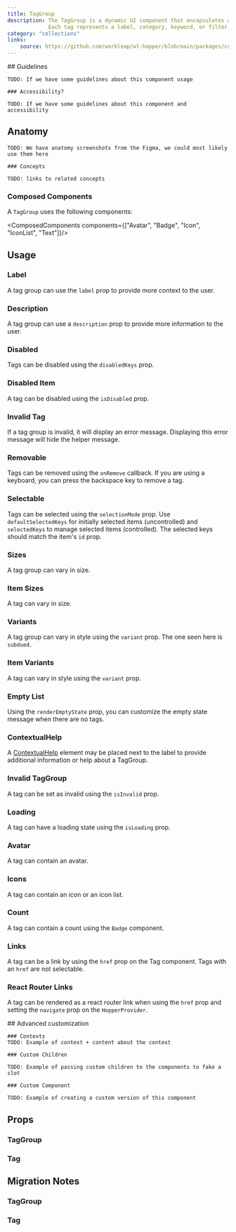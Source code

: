 ```yaml
---
title: TagGroup
description: The TagGroup is a dynamic UI component that encapsulates a collection of tags.
             Each tag represents a label, category, keyword, or filter, and can be used for various groupings
category: "collections"
links:
    source: https://github.com/workleap/wl-hopper/blob/main/packages/components/src/tag/src/TagGroup.tsx
---
```


<Example src="tag/docs/tag-group/preview" />

<FeatureFlag flag="next">
    ## Guidelines

    TODO: If we have some guidelines about this component usage

    ### Accessibility?

    TODO: If we have some guidelines about this component and accessibility
</FeatureFlag>

## Anatomy

<FeatureFlag flag="rc">

    TODO: We have anatomy screenshots from the Figma, we could most likely use them here

    ### Concepts

    TODO: links to related concepts
</FeatureFlag>

### Composed Components

A `TagGroup` uses the following components:

<ComposedComponents components={["Avatar", "Badge", "Icon", "IconList", "Text"]}/>

## Usage

### Label

A tag group can use the `label` prop to provide more context to the user.

<Example src="tag/docs/tag-group/label" />

### Description

A tag group can use a `description` prop to provide more information to the user.

<Example src="tag/docs/tag-group/description" />

### Disabled

Tags can be disabled using the `disabledKeys` prop.

<Example src="tag/docs/tag-group/disabled" />

### Disabled Item

A tag can be disabled using the `isDisabled` prop.

<Example src="tag/docs/tag-group/item/disabled" />

### Invalid Tag

If a tag group is invalid, it will display an error message. Displaying this error message will hide the helper message.

<Example src="tag/docs/tag-group/invalid" />

### Removable

Tags can be removed using the `onRemove` callback.
If you are using a keyboard, you can press the backspace key to remove a tag.

<Example src="tag/docs/tag-group/removable" />

### Selectable

Tags can be selected using the `selectionMode` prop.
Use `defaultSelectedKeys` for initially selected items (uncontrolled) and `selectedKeys` to manage selected items (controlled).
The selected keys should match the item's `id` prop.

<Example src="tag/docs/tag-group/selectable" />

### Sizes

A tag group can vary in size.

<Example src="tag/docs/tag-group/sizes" />

### Item Sizes

A tag can vary in size.

<Example src="tag/docs/tag-group/item/sizes" />

### Variants

A tag group can vary in style using the `variant` prop. The one seen here is `subdued`.

<Example src="tag/docs/tag-group/variants" />

### Item Variants

A tag can vary in style using the `variant` prop.

<Example src="tag/docs/tag-group/item/variants" />

### Empty List

Using the `renderEmptyState` prop, you can customize the empty state message when there are no tags.

<Example src="tag/docs/tag-group/empty" />

### ContextualHelp

A [ContextualHelp](/components/ContextualHelp) element may be placed next to the label to provide additional information or help about a TagGroup.

<Example src="tag/docs/tag-group/ContextualHelp" />

### Invalid TagGroup

A tag can be set as invalid using the `isInvalid` prop.

<Example src="tag/docs/tag-group/item/invalid" />

### Loading

A tag can have a loading state using the `isLoading` prop.

<Example src="tag/docs/tag-group/item/loading" />

### Avatar

A tag can contain an avatar.

<Example src="tag/docs/tag-group/item/avatar" />

### Icons

A tag can contain an icon or an icon list.

<Example src="tag/docs/tag-group/item/icons" />

### Count

A tag can contain a count using the `Badge` component.

<Example src="tag/docs/tag-group/item/count" />

### Links

A tag can be a link by using the `href` prop on the Tag component. Tags with an `href` are not selectable.

<Example src="tag/docs/tag-group/item/links" />

### React Router Links

A tag can be rendered as a react router link when using the `href` prop and setting the `navigate` prop on the `HopperProvider`.

<Example src="tag/docs/tag-group/item/reactRouterLinks" />

<FeatureFlag flag="next">
    ## Advanced customization

    ### Contexts
    TODO: Example of context + content about the context

    ### Custom Children

    TODO: Example of passing custom children to the components to fake a slot

    ### Custom Component

    TODO: Example of creating a custom version of this component
</FeatureFlag>

## Props

### TagGroup

<PropTable component="TagGroup" />

### Tag

<PropTable component="Tag" />

## Migration Notes

### TagGroup

<MigrateGuide src="tag/docs/migration-notes-tag-group" />

### Tag

<MigrateGuide src="tag/docs/migration-notes-tag" />
